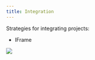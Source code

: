 ```yaml
---
title: Integration
---
```


Strategies for integrating projects:

<ul>
  <li>IFrame</li>
</ul>

<img
  src="https://res.cloudinary.com/elazar93/image/upload/v1646405771/carbon_28_io3m4w.png"
  className="iframe-image"
/>
